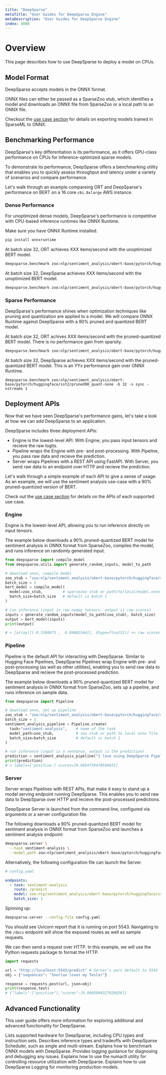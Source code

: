 ```yaml
---
title: "DeepSparse"
metaTitle: "User Guides for DeepSparse Engine"
metaDescription: "User Guides for DeepSparse Engine"
index: 4000
---
```


# Overview

This page describes how to use DeepSparse to deploy a model on CPUs.

## Model Format

DeepSparse accepts models in the ONNX format. 

ONNX files can either be passed as a SparseZoo stub, which identifies a model and downloads an 
ONNX file from SparseZoo or a local path to an ONNX file.

Checkout the [use case section](/use-cases) for details on exporting models trained in SparseML to ONNX.

## Benchmarking Performance

DeepSparse's key differentiation is its performance, as it offers GPU-class performance on CPUs
for inference-optimized sparse models.

To demonstrate its performance, DeepSparse offers a benchmarking utility that enables you
to quickly assess throughput and latency under a variety of scenarios and compare performance.

Let's walk through an example compareing ORT and DeepSparse's performance on BERT on a 16 core
`c6i.8xlarge` AWS instance.

### Dense Performance

For unoptimized dense models, DeepSparse's performance is competitive with CPU-based inference runtimes 
like ONNX Runtime. 

Make sure you have ONNX Runtime installed.
```bash
pip install onnxruntime
```

At batch size 32, ORT achieves XXX items/second with the unoptimized BERT model.
```bash
deepsparse.benchmark zoo:nlp/sentiment_analysis/obert-base/pytorch/huggingface/sst2/base-none -b 32 -s sync -nstreams 1
```

At batch size 32, DeepSparse achieves XXX items/second with the unoptimized BERT model.
```bash
deepsparse.benchmark zoo:nlp/sentiment_analysis/obert-base/pytorch/huggingface/sst2/base-none -b 32 -s sync -nstreams 1
```

### Sparse Performance

DeepSparse's performance shines when optimization techniques like pruning and quantization are
applied to a model. We will compare ONNX Runtime against DeepSparse with a 90% pruned and quantized
BERT model.

At batch size 32, ORT achives XXX items/second with the pruned-quantized BERT model. There is no performance
gain from sparsity. 
```bash
deepsparse.benchmark zoo:nlp/sentiment_analysis/obert-base/pytorch/huggingface/sst2/pruned90_quant-none -b 32 -s sync -nstreams 1 -e onnxruntime

```

At batch size 32, DeepSparse achieves XXX items/second with the pruned-quantized BERT model. This is an
YYx performance gain over ONNX Runtime.
```
deepsparse.benchmark zoo:nlp/sentiment_analysis/obert-base/pytorch/huggingface/sst2/pruned90_quant-none -b 32 -s sync -nstreams 1
```

## Deployment APIs

Now that we have seen DeepSparse's performance gains, let's take a look at how we can add DeepSparse to an application.

DeepSparse includes three deployment APIs:
- Engine is the lowest-level API. With Engine, you pass input tensors and recieve the raw logits.
- Pipeline wraps the Engine with pre- and post-processing. With Pipeline, you pass raw data and
recieve the prediction.
- Server wraps Pipelines with a REST API using FastAPI. With Server, you send raw data to an endpoint over HTTP
and recieve the prediction.

Let's walk through a simple example of each API to give a sense of usage. As an example, we will use
the sentiment analysis use-case with a 90% pruned-quantized version of BERT. 

Check out the [use case section](/use-cases) for details on the APIs of each supported use case.

### Engine

Engine is the lowest-level API, allowing you to run inference directly on input tensors.

The example below downloads a 90% pruned-quantized BERT model for sentiment analysis 
in ONNX format from SparseZoo, compiles the model, and runs inference on randomly generated input.

```python
from deepsparse import compile_model
from deepsparse.utils import generate_random_inputs, model_to_path

# download onnx, compile model
zoo_stub = "zoo:nlp/sentiment_analysis/obert-base/pytorch/huggingface/sst2/pruned90_quant-none"  
batch_size = 1
bert_model = compile_model(
  model=zoo_stub,         # sparsezoo stub or path/to/local/model.onnx
  batch_size=batch_size   # default is batch 1
)

# run inference (input is raw numpy tensors, output is raw scores)
inputs = generate_random_inputs(model_to_path(zoo_stub), batch_size)
output = bert_model(inputs)
print(output)

# > [array([[-0.3380675 ,  0.09602544]], dtype=float32)] << raw scores
```

### Pipeline

Pipeline is the default API for interacting with DeepSparse. Similar to Hugging Face Pipelines,
DeepSparse Pipelines wrap Engine with pre- and post-processing (as well as other utilities), 
enabling you to send raw data to DeepSparse and recieve the post-processed prediction.

The example below downloads a 90% pruned-quantized BERT model for sentiment analysis 
in ONNX format from SparseZoo, sets up a pipeline, and runs inference on sample data.

```python
from deepsparse import Pipeline

# download onnx, set up pipeline
zoo_stub = "zoo:nlp/sentiment_analysis/obert-base/pytorch/huggingface/sst2/pruned90_quant-none"  
batch_size = 1
sentiment_analysis_pipeline = Pipeline.create(
  task="sentiment-analysis",    # name of the task
  model_path=zoo_stub,          # zoo stub or path to local onnx file
  batch_size=batch_size         # default is batch 1
)

# run inference (input is a sentence, output is the prediction)
prediction = sentiment_analysis_pipeline("I love using DeepSparse Pipelines")
print(prediction)
# > labels=['positive'] scores=[0.9954759478569031]
```

### Server

Server wraps Pipelines with REST APIs, that make it easy to stand up a model serving endpoint
running DeepSparse. This enables you to send raw data to DeepSparse over HTTP and recieve the post-processed
predictions.

DeepSparse Server is launched from the command line, configured via arguments or a server configuration file.

The following downloads a 90% pruned-quantized BERT model for sentiment analysis in ONNX format
from SparseZoo and launches a sentiment analysis endpoint:

```bash
deepsparse.server \
  --task sentiment-analysis \
  --model_path zoo:nlp/sentiment_analysis/obert-base/pytorch/huggingface/sst2/pruned90_quant-none
```

Alternatively, the following configuration file can launch the Server.

```yaml
# config.yaml

endpoints:
  - task: sentiment-analysis
    route: /predict
    model: zoo:nlp/sentiment_analysis/obert-base/pytorch/huggingface/sst2/pruned90_quant-none
    batch_size: 1
```

Spinning up:
```bash
deepsparse.server --config-file config.yaml
```

You should see Uvicorn report that it is running on port 5543. Navigating to the `/docs` endpoint will
show the exposed routes as well as sample requests.

We can then send a request over HTTP. In this example, we will use the Python requests package
to format the HTTP.

```python
import requests

url = "http://localhost:5543/predict" # Server's port default to 5543
obj = {"sequences": "Snorlax loves my Tesla!"}

response = requests.post(url, json=obj)
print(response.text)
# {"labels":["positive"],"scores":[0.9965094327926636]}
```

## Advanced Functionality

This user guide offers more information for exploring additional and advanced functionality for DeepSparse.

<LinkCards>
  <LinkCard href="./hardware-support" heading="Supported Hardware">
    Lists supported hardware for DeepSparse, including CPU types and instruction sets.
  </LinkCard>

  <LinkCard href="./scheduler" heading="Inference Types">
    Describes inference types and tradeoffs with DeepSparse Scheduler, such as single and multi-stream.
  </LinkCard>

  <LinkCard href="./benchmarking" heading="Benchmarking">
    Explains how to benchmark ONNX models with DeepSparse.
  </LinkCard>

  <LinkCard href="./diagnostics-debugging" heading="Diagnostics/Debugging">
    Provides logging guidance for diagnosing and debugging any issues.
  </LinkCard>

  <LinkCard href="./numactl-utility" heading="numactl Utility">
    Explains how to use the numactl utility for controlling resource utilization with DeepSparse.
  </LinkCard>

  <LinkCard href="./logging" heading="DeepSparse Logging">
    Explains how to use DeepSparse Logging for monitoring production models.
  </LinkCard>
</LinkCards>
